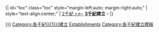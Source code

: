 <includeonly>{| id="toc" class="toc" style="margin-left:auto; margin-right:auto;"
| style="text-align:center;" | [[:category:2千紀{{{1}}}建立|2千紀 <<]]– '''[[3千紀]]{{{1}}}建立''' –
|}
[[Category:3千紀各大洲建立|{{{2|{{{1}}}}}}]]
[[Category:各千紀{{{1}}}建立]]
[[Category:3千紀{{{1}}}|Establishments]]
</includeonly><noinclude>
{{Documentation}}
[[Category:各千紀建立模板]]
</noinclude>